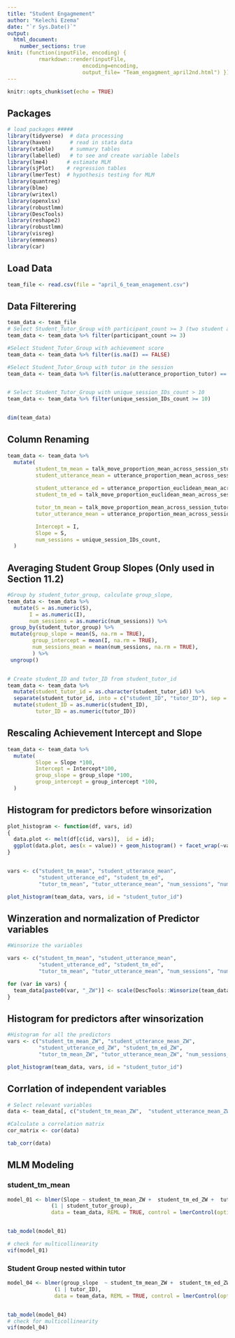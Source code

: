 ```yaml
---
title: "Student Engagmement"
author: "Kelechi Ezema"
date: "`r Sys.Date()`"
output: 
  html_document:
    number_sections: true
knit: (function(inputFile, encoding) { 
          rmarkdown::render(inputFile,
                        encoding=encoding, 
                        output_file= "Team_engagment_april2nd.html") })
---
```


```r
knitr::opts_chunk$set(echo = TRUE)
```

## Packages

```r
# load packages #####
library(tidyverse)  # data processing
library(haven)      # read in stata data
library(vtable)     # summary tables
library(labelled)   # to see and create variable labels
library(lme4)      # estimate MLM
library(sjPlot)    # regression tables
library(lmerTest)  # hypothesis testing for MLM
library(quantreg)
library(blme)
library(writexl)
library(openxlsx)
library(robustlmm)
library(DescTools)
library(reshape2)
library(robustlmm)
library(visreg)
library(emmeans)
library(car)

```


## Load Data

```r
team_file <- read.csv(file = "april_6_team_enagement.csv")

```





## Data Filterering

```r
team_data <- team_file
# Select Student_Tutor_Group with participant_count >= 3 (two student and a tutor)
team_data <- team_data %>% filter(participant_count >= 3)

#Select Student_Tutor_Group with achievement score
team_data <- team_data %>% filter(is.na(I) == FALSE)

#Select Student_Tutor_Group with tutor in the session
team_data <- team_data %>% filter(is.na(utterance_proportion_tutor) == FALSE)


# Select Student_Tutor_Group with unique_session_IDs_count > 10
team_data <- team_data %>% filter(unique_session_IDs_count >= 10)


dim(team_data)
```

## Column Renaming

```r
team_data <- team_data %>%
  mutate(
         student_tm_mean = talk_move_proportion_mean_across_session_student,
         student_utterance_mean = utterance_proportion_mean_across_session_student,
         
         student_utterance_ed = utterance_proportion_euclidean_mean_across_session_student,
         student_tm_ed = talk_move_proportion_euclidean_mean_across_session_student,

         tutor_tm_mean = talk_move_proportion_mean_across_session_tutor,
         tutor_utterance_mean = utterance_proportion_mean_across_session_tutor,

         Intercept = I,
         Slope = S,
         num_sessions = unique_session_IDs_count,
  )

```


## Averaging Student Group Slopes (Only used in Section 11.2)
```r
#Group by student_tutor_group, calculate group_slope,
team_data <- team_data %>%
  mutate(S = as.numeric(S),
       I = as.numeric(I),
       num_sessions = as.numeric(num_sessions)) %>%
 group_by(student_tutor_group) %>%
 mutate(group_slope = mean(S, na.rm = TRUE),
        group_intercept = mean(I, na.rm = TRUE),
        num_sessions_mean = mean(num_sessions, na.rm = TRUE),
        ) %>%
 ungroup()


# Create student_ID and tutor_ID from student_tutor_id
team_data <- team_data %>%
  mutate(student_tutor_id = as.character(student_tutor_id)) %>%
  separate(student_tutor_id, into = c("student_ID", "tutor_ID"), sep = "_", remove = FALSE) %>%
  mutate(student_ID = as.numeric(student_ID),
         tutor_ID = as.numeric(tutor_ID))

```





## Rescaling Achievement Intercept and Slope

```r
team_data <- team_data %>%
  mutate(
         Slope = Slope *100,
         Intercept = Intercept*100,
         group_slope = group_slope *100,
         group_intercept = group_intercept *100,
  )

```



## Histogram for predictors before winsorization
```r
plot_histogram <- function(df, vars, id)
{
  data.plot <- melt(df[c(id, vars)],  id = id);
  ggplot(data.plot, aes(x = value)) + geom_histogram() + facet_wrap(~variable, scales = "free")
}


vars <- c("student_tm_mean", "student_utterance_mean", 
          "student_utterance_ed", "student_tm_ed", 
          "tutor_tm_mean", "tutor_utterance_mean", "num_sessions", "num_sessions_mean")

plot_histogram(team_data, vars, id = "student_tutor_id")


```


## Winzeration and normalization of Predictor variables
```r
#Winsorize the variables

vars <- c("student_tm_mean", "student_utterance_mean", 
          "student_utterance_ed", "student_tm_ed", 
          "tutor_tm_mean", "tutor_utterance_mean", "num_sessions", "num_sessions_mean")

for (var in vars) {
  team_data[paste0(var, "_ZW")] <- scale(DescTools::Winsorize(team_data[[var]], quantile(team_data[[var]], probs=c(0.0, 0.99), na.rm = FALSE)))
}
```




<!-- ## Cummulate Frequency Table of data   -->
<!-- ```{r} -->

<!-- freq_table <- function(x) -->
<!-- { -->
<!--   return(cbind(Freq=table(x), Cumul=cumsum(prop.table(table(x))), relative=prop.table(table(x)))); -->
<!-- } -->

<!-- # Print the frequency table in 2 decimal places -->
<!-- freq_table(round(team_data$num_sessions_ZW, 1) ) -->


<!-- ``` -->


## Histogram for predictors after winsorization
```r
#Histogram for all the predictors
vars <- c("student_tm_mean_ZW", "student_utterance_mean_ZW", 
          "student_utterance_ed_ZW", "student_tm_ed_ZW", 
          "tutor_tm_mean_ZW", "tutor_utterance_mean_ZW", "num_sessions_ZW", "num_sessions_mean_ZW")

plot_histogram(team_data, vars, id = "student_tutor_id")


```


## Corrlation of independent variables 

```r
# Select relevant variables
data <- team_data[, c("student_tm_mean_ZW",  "student_utterance_mean_ZW", "student_tm_ed_ZW", "student_utterance_ed_ZW", "tutor_tm_mean_ZW", "tutor_utterance_mean_ZW", "num_sessions_ZW")]  

#Calculate a correlation matrix
cor_matrix <- cor(data)

tab_corr(data)
```

## MLM Modeling

### student_tm_mean
```r
model_01 <- blmer(Slope ~ student_tm_mean_ZW +  student_tm_ed_ZW +  tutor_tm_mean_ZW + tutor_utterance_mean_ZW +  num_sessions_ZW +
              (1 | student_tutor_group),
              data = team_data, REML = TRUE, control = lmerControl(optimizer = "bobyqa"))


tab_model(model_01)

# check for multicollinearity
vif(model_01)
```





<!-- ### Interacting student_tm_mean*student_utterance_ed -->
<!-- ```{r} -->
<!-- model_03 <- blmer(Slope ~ student_tm_mean_ZW*student_utterance_ed_ZW + tutor_tm_mean_ZW + tutor_utterance_mean_ZW + num_sessions_ZW + -->
<!--               (1 | student_tutor_group), -->
<!--               data = team_data, REML = TRUE, control = lmerControl(optimizer = "bobyqa")) -->


<!-- tab_model(model_03) -->
<!-- ``` -->


### Student Group nested within tutor
```r
model_04 <- blmer(group_slope  ~ student_tm_mean_ZW +  student_tm_ed_ZW +  tutor_tm_mean_ZW + tutor_utterance_mean_ZW +  num_sessions_mean_ZW +
               (1 | tutor_ID),
               data = team_data, REML = TRUE, control = lmerControl(optimizer = "bobyqa"))


tab_model(model_04)
# check for multicollinearity
vif(model_04)
```



